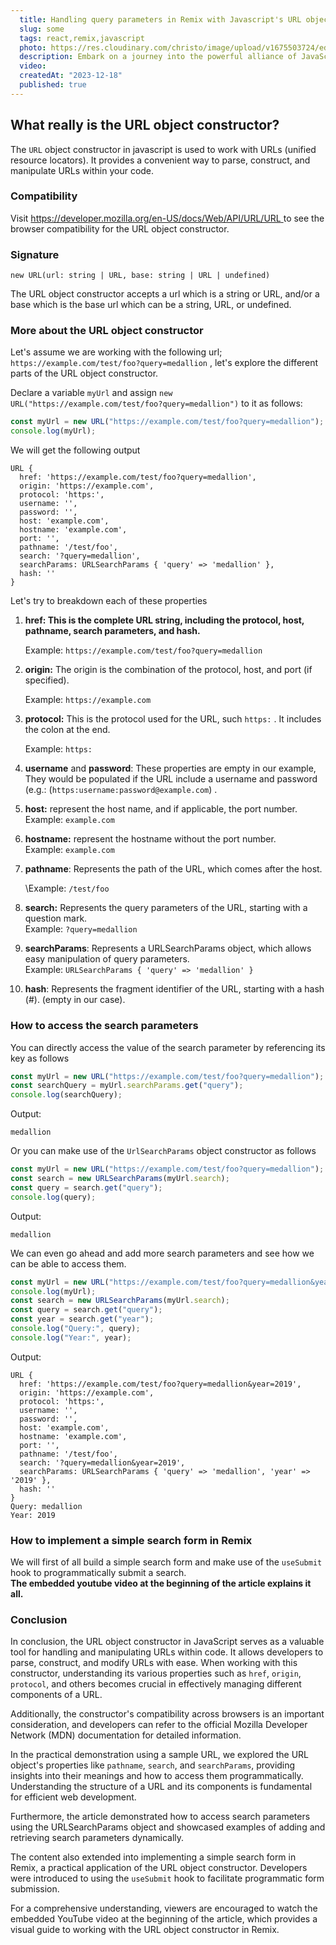 ```yaml
---
  title: Handling query parameters in Remix with Javascript's URL object constructor
  slug: some
  tags: react,remix,javascript
  photo: https://res.cloudinary.com/christo/image/upload/v1675503724/education_uoesny.jpg
  description: Embark on a journey into the powerful alliance of JavaScript's URL Object. Uncover the art of seamless navigation, dynamic routing, and adept handling of query parameters in Remix
  video: 
  createdAt: "2023-12-18"
  published: true 
---
```


## What really is the URL object constructor?

The `URL` object constructor in javascript is used to work with URLs (unified resource locators). It provides a convenient way to parse, construct, and manipulate URLs within your code.

### Compatibility

Visit [https://developer.mozilla.org/en-US/docs/Web/API/URL/URL ](https://developer.mozilla.org/en-US/docs/Web/API/URL/URL)to see the browser compatibility for the URL object constructor.

### Signature

`new URL(url: string | URL, base: string | URL | undefined)`

The URL object constructor accepts a url which is a string or URL, and/or a base which is the base url which can be a string, URL, or undefined.

### More about the URL object constructor

Let's assume we are working with the following url; `https://example.com/test/foo?query=medallion` , let's explore the different parts of the URL object constructor.

Declare a variable `myUrl` and assign `new URL("https://example.com/test/foo?query=medallion")` to it as follows:

```javascript
const myUrl = new URL("https://example.com/test/foo?query=medallion");
console.log(myUrl);
```

We will get the following output

```shell
URL {
  href: 'https://example.com/test/foo?query=medallion',
  origin: 'https://example.com',
  protocol: 'https:',
  username: '',
  password: '',
  host: 'example.com',
  hostname: 'example.com',
  port: '',
  pathname: '/test/foo',
  search: '?query=medallion',
  searchParams: URLSearchParams { 'query' => 'medallion' },
  hash: ''
}
```

Let's try to breakdown each of these properties

1.  **href: This is the complete URL string, including the protocol, host, pathname, search parameters, and hash.**

    Example: `https://example.com/test/foo?query=medallion`

2.  **origin:** The origin is the combination of the protocol, host, and port (if specified).

    Example: `https://example.com`

3.  **protocol:** This is the protocol used for the URL, such `https:` . It includes the colon at the end.

    Example: `https:`

4.  **username** and **password**: These properties are empty in our example, They would be populated if the URL include a username and password (e.g.: (`https:username:password@example.com`) .
5.  **host:** represent the host name, and if applicable, the port number.\
    Example: `example.com`
6.  **hostname:** represent the hostname without the port number.\
    Example: `example.com`
7.  **pathname**: Represents the path of the URL, which comes after the host.

    \Example: `/test/foo`

8.  **search:** Represents the query parameters of the URL, starting with a question mark.\
    Example: `?query=medallion`
9.  **searchParams**: Represents a URLSearchParams object, which allows easy manipulation of query parameters.\
    Example: `URLSearchParams { 'query' => 'medallion' }`
10. **hash**: Represents the fragment identifier of the URL, starting with a hash (#). (empty in our case).

### How to access the search parameters

You can directly access the value of the search parameter by referencing its key as follows

```javascript
const myUrl = new URL("https://example.com/test/foo?query=medallion");
const searchQuery = myUrl.searchParams.get("query");
console.log(searchQuery);
```

Output:

```shell
medallion
```

Or you can make use of the `UrlSearchParams` object constructor as follows

```javascript
const myUrl = new URL("https://example.com/test/foo?query=medallion");
const search = new URLSearchParams(myUrl.search);
const query = search.get("query");
console.log(query);
```

Output:

```shell
medallion
```

We can even go ahead and add more search parameters and see how we can be able to access them.

```javascript
const myUrl = new URL("https://example.com/test/foo?query=medallion&year=2019");
console.log(myUrl);
const search = new URLSearchParams(myUrl.search);
const query = search.get("query");
const year = search.get("year");
console.log("Query:", query);
console.log("Year:", year);
```

Output:

```shell
URL {
  href: 'https://example.com/test/foo?query=medallion&year=2019',
  origin: 'https://example.com',
  protocol: 'https:',
  username: '',
  password: '',
  host: 'example.com',
  hostname: 'example.com',
  port: '',
  pathname: '/test/foo',
  search: '?query=medallion&year=2019',
  searchParams: URLSearchParams { 'query' => 'medallion', 'year' => '2019' },
  hash: ''
}
Query: medallion
Year: 2019
```

### How to implement a simple search form in Remix

We will first of all build a simple search form and make use of the `useSubmit` hook to programmatically submit a search.\
**The embedded youtube video at the beginning of the article explains it all.**

### Conclusion

In conclusion, the URL object constructor in JavaScript serves as a valuable tool for handling and manipulating URLs within code. It allows developers to parse, construct, and modify URLs with ease. When working with this constructor, understanding its various properties such as `href`, `origin`, `protocol`, and others becomes crucial in effectively managing different components of a URL.

Additionally, the constructor's compatibility across browsers is an important consideration, and developers can refer to the official Mozilla Developer Network (MDN) documentation for detailed information.

In the practical demonstration using a sample URL, we explored the URL object's properties like `pathname`, `search`, and `searchParams`, providing insights into their meanings and how to access them programmatically. Understanding the structure of a URL and its components is fundamental for efficient web development.

Furthermore, the article demonstrated how to access search parameters using the URLSearchParams object and showcased examples of adding and retrieving search parameters dynamically.

The content also extended into implementing a simple search form in Remix, a practical application of the URL object constructor. Developers were introduced to using the `useSubmit` hook to facilitate programmatic form submission.

For a comprehensive understanding, viewers are encouraged to watch the embedded YouTube video at the beginning of the article, which provides a visual guide to working with the URL object constructor in Remix.
